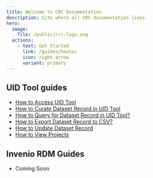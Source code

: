 ```yaml
---
title: Welcome to CRC Documentation
description: Site where all CRC documentation lives.
hero:
  image:
    file: /public/crc-logo.svg
  actions:
    - text: Get Started
      link: /guides/howto/
      icon: right-arrow
      variant: primary
---
```

## UID Tool guides
  - [How to Access UID Tool](data-management/uid-tool/guides/accessing)
  - [How to Curate Dataset Record in UID Tool](data-management/uid-tool/guides/data-curation)
  - [How to Query for Dataset Record in UID Tool?](data-management/uid-tool/guides/data-management/#querying-records)
  - [How to Export Dataset Record to CSV?](data-management/uid-tool/guides/data-management/#exporting-records-to-csv)
  - [How to Update Dataset Record](data-management/uid-tool/guides/data-management/#updating-records)
  - [How to View Projects](data-management/uid-tool/guides/projects)
## Invenio RDM Guides
  - Coming Soon